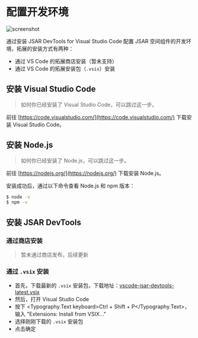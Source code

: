 
# 配置开发环境

![screenshot](vscode-extension-screenshot.png)

通过安装 JSAR DevTools for Visual Studio Code 配置 JSAR 空间组件的开发环境，拓展的安装方式有两种：

- 通过 VS Code 的拓展商店安装（暂未支持）
- 通过 VS Code 的拓展安装包（`.vsix`）安装

## 安装 Visual Studio Code

> 如何你已经安装了 Visual Studio Code，可以跳过这一步。

前往 [https://code.visualstudio.com/](https://code.visualstudio.com/) 下载安装 Visual Studio Code。

## 安装 Node.js

> 如何你已经安装了 Node.js，可以跳过这一步。

前往 [https://nodejs.org/](https://nodejs.org/) 下载安装 Node.js。

安装成功后，通过以下命令查看 Node.js 和 npm 版本：

```bash
$ node -v
$ npm -v
```

## 安装 JSAR DevTools

### 通过商店安装

> 暂未通过商店发布，后续更新

### 通过 `.vsix` 安装

- 首先，下载最新的 `.vsix` 安装包，下载地址：[vscode-jsar-devtools-latest.vsix](https://jsar.netlify.app/installer/vscode-jsar-devtools-latest.vsix)
- 然后，打开 Visual Studio Code
- 按下 <Typography.Text keyboard>Ctrl + Shift + P</Typography.Text>，输入 "Extensions: Install from VSIX..."
- 选择刚刚下载的 `.vsix` 安装包
- 点击确定
